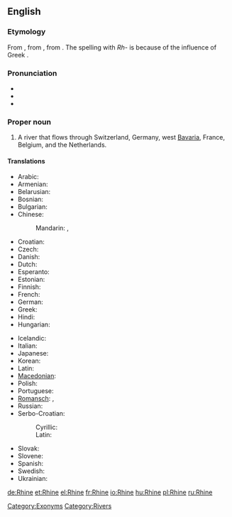 ==English==
{{wikipedia}}
===Etymology===
From {{etyl|ang|en}} {{term|Rin|Rīn|lang=ang}}, from {{proto|Germanic|Rīnaz|lang=en}}, from {{etyl|cel|en}}. The spelling with ''Rh-'' is because of the influence of Greek {{term|Ῥῆνος|tr=Rhēnos}}.

===Pronunciation===
* {{IPA|/raɪn/}}
* {{audio|en-us-Rhine.ogg|Audio (US)}}
* {{rhymes|aɪn}}

===Proper noun===
{{en-proper noun|head=the Rhine}}

# A river that flows through Switzerland, Germany, west [[Bavaria]], France, Belgium, and the Netherlands.

====Translations====
{{trans-top|river that flows through Europe}}
* Arabic: {{t|ar|نهر الراين|m|tr=nahr al-rayn|sc=Arab}}
* Armenian: {{t-|hy|Հռենոս|tr=Hṙenos}}
* Belarusian: {{t|be|Рэйн|m|tr=Rejn|sc=Cyrl}}
* Bosnian: {{t-|bs|Rajna|f}}
* Bulgarian: {{t|bg|Рейн|m|tr=Rejn|sc=Cyrl}}
* Chinese:
*: Mandarin: {{t|zh|萊茵河|sc=Hani}}, {{t|zh|莱茵河|tr=Láiyīn hé|sc=Hani}}
* Croatian: {{t|hr|Rajna|f}}
* Czech: {{t-|cs|Rýn|m}}
* Danish: {{t-|da|Rhinen}}
* Dutch: {{t+|nl|Rijn|m}}
* Esperanto: {{t-|eo|Rejno|xs=Esperanto}}
* Estonian: {{t-|et|Rein}}
* Finnish: {{t+|fi|Rein}}
* French: {{t+|fr|Rhin|m}}
* German: {{t+|de|Rhein|m}}
* Greek: {{t+|el|Ρήνος|m|tr=Rínos|sc=Grek}}
* Hindi: {{t|hi|राइन|tr=rā'in|sc=Deva}}
* Hungarian: {{t+|hu|Rajna}}
{{trans-mid}}
* Icelandic: {{t+|is|Rín|f}}
* Italian: {{t-|it|Reno|m}}
* Japanese: {{t|ja|ライン川|tr=Rain-gawa|sc=Jpan}}
* Korean: {{t|ko|라인 강|tr=Rain gang|sc=Kore}}
* Latin: {{t+|la|Rhenus}}
* [[Macedonian]]: {{t-|mk|Рајна|f|tr=Rájna}}
* Polish: {{t+|pl|Ren|m}}
* Portuguese: {{t+|pt|Reno|m}}
* [[Romansch]]: {{t|rm|Rain|m}}, {{t|rm|Rein|m}}
* Russian: {{t-|ru|Рейн|m|tr=Rejn|sc=Cyrl}}
* Serbo-Croatian:
*: Cyrillic: {{t|sh|Рајна|f|sc=Cyrl}}
*: Latin: {{t|sh|Rajna|f}}
* Slovak: {{t|sk|Rýn}}
* Slovene: {{t|sl|Ren|m}}
* Spanish: {{t-|es|Rin|m}}
* Swedish: {{t-|sv|Rhen}}
* Ukrainian: {{t|uk|Рейн|m|tr=Rejn|sc=Cyrl}}
{{trans-bottom}}

[[Category:Exonyms]]
[[Category:Rivers]]

[[de:Rhine]]
[[et:Rhine]]
[[el:Rhine]]
[[fr:Rhine]]
[[io:Rhine]]
[[hu:Rhine]]
[[pl:Rhine]]
[[ru:Rhine]]
